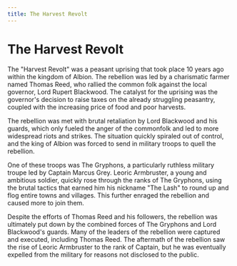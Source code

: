 ```yaml
---
title: The Harvest Revolt
---
```


# The Harvest Revolt

The "Harvest Revolt" was a peasant uprising that took place 10 years ago within
the kingdom of Albion. The rebellion was led by a charismatic farmer named
Thomas Reed, who rallied the common folk against the local governor, Lord Rupert
Blackwood. The catalyst for the uprising was the governor's decision to raise
taxes on the already struggling peasantry, coupled with the increasing price of
food and poor harvests.

The rebellion was met with brutal retaliation by Lord Blackwood and his guards,
which only fueled the anger of the commonfolk and led to more widespread riots
and strikes. The situation quickly spiraled out of control, and the king of
Albion was forced to send in military troops to quell the rebellion.

One of these troops was The Gryphons, a particularly ruthless military troupe
led by Captain Marcus Grey. Leoric Armbruster, a young and ambitious soldier,
quickly rose through the ranks of The Gryphons, using the brutal tactics that
earned him his nickname "The Lash" to round up and flog entire towns and
villages. This further enraged the rebellion and caused more to join them.

Despite the efforts of Thomas Reed and his followers, the rebellion was
ultimately put down by the combined forces of The Gryphons and Lord Blackwood's
guards. Many of the leaders of the rebellion were captured and executed,
including Thomas Reed. The aftermath of the rebellion saw the rise of Leoric
Armbruster to the rank of Captain, but he was eventually expelled from the
military for reasons not disclosed to the public.
